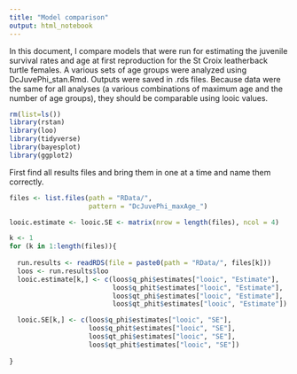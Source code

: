 ```yaml
---
title: "Model comparison"
output: html_notebook
---
```


In this document, I compare models that were run for estimating the juvenile survival rates and age at first reproduction for the St Croix leatherback turtle females. A various sets of age groups were analyzed using DcJuvePhi_stan.Rmd. Outputs were saved in .rds files. Because data were the same for all analyses (a various combinations of maximum age and the number of age groups), they should be comparable using looic values. 

```r
rm(list=ls())
library(rstan)
library(loo)
library(tidyverse)
library(bayesplot)
library(ggplot2)

```

First find all results files and bring them in one at a time and name them correctly.

```r
files <- list.files(path = "RData/", 
                    pattern = "DcJuvePhi_maxAge_")

looic.estimate <- looic.SE <- matrix(nrow = length(files), ncol = 4)

k <- 1
for (k in 1:length(files)){
  
  run.results <- readRDS(file = paste0(path = "RData/", files[k]))
  loos <- run.results$loo
  looic.estimate[k,] <- c(loos$q_phi$estimates["looic", "Estimate"],
                          loos$q_phit$estimates["looic", "Estimate"],
                          loos$qt_phi$estimates["looic", "Estimate"],
                          loos$qt_phit$estimates["looic", "Estimate"])

  looic.SE[k,] <- c(loos$q_phi$estimates["looic", "SE"],
                    loos$q_phit$estimates["looic", "SE"],
                    loos$qt_phi$estimates["looic", "SE"],
                    loos$qt_phit$estimates["looic", "SE"])
  
}
```

